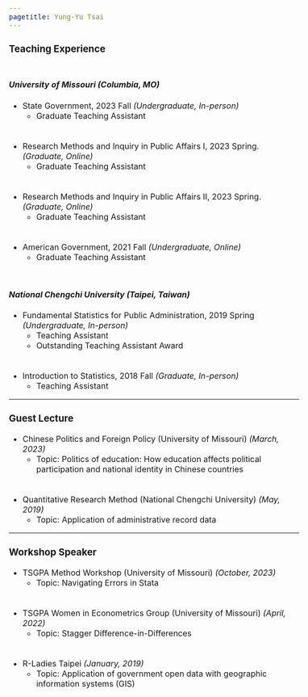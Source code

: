 ```yaml
---
pagetitle: Yung-Yu Tsai
---
```


<link rel="stylesheet" href="styles.css" type="text/css">
<style>
  body{
  font-size: 12pt;
}
</style>

### Teaching Experience
<div style="line-height:50%;"><br></div>

#### _University of Missouri (Columbia, MO)_

* State Government, 2023 Fall _(Undergraduate, In-person)_
  - Graduate Teaching Assistant
  
<div style="line-height:50%;"><br></div>

* Research Methods and Inquiry in Public Affairs I, 2023 Spring. _(Graduate, Online)_
  - Graduate Teaching Assistant

<div style="line-height:50%;"><br></div>

* Research Methods and Inquiry in Public Affairs II, 2023 Spring. _(Graduate, Online)_
  - Graduate Teaching Assistant
  
<div style="line-height:50%;"><br></div>

* American Government, 2021 Fall _(Undergraduate, Online)_
  - Graduate Teaching Assistant

<div style="line-height:100%;"><br></div>

#### _National Chengchi University (Taipei, Taiwan)_

* Fundamental Statistics for Public Administration, 2019 Spring _(Undergraduate, In-person)_
  - Teaching Assistant
  - Outstanding Teaching Assistant Award

<div style="line-height:50%;"><br></div>
  
* Introduction to Statistics, 2018 Fall _(Graduate, In-person)_
  - Teaching Assistant

------

### Guest Lecture

* Chinese Politics and Foreign Policy (University of Missouri) _(March, 2023)_
  - Topic: Politics of education: How education affects political participation and national identity in Chinese countries

<div style="line-height:50%;"><br></div>

* Quantitative Research Method (National Chengchi University) _(May, 2019)_
  - Topic: Application of administrative record data
  
  
------

### Workshop Speaker

* TSGPA Method Workshop (University of Missouri) _(October, 2023)_
  - Topic: Navigating Errors in Stata

 <div style="line-height:50%;"><br></div>

* TSGPA Women in Econometrics Group (University of Missouri) _(April, 2022)_
  - Topic: Stagger Difference-in-Differences
 
 <div style="line-height:50%;"><br></div>

* R-Ladies Taipei _(January, 2019)_
  - Topic: Application of government open data with geographic information systems (GIS)
